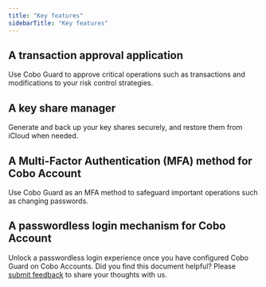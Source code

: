 ```yaml
---
title: "Key features"
sidebarTitle: "Key features"
---
```


## A transaction approval application
Use Cobo Guard to approve critical operations such as transactions and modifications to your risk control strategies.

## A key share manager
Generate and back up your key shares securely, and restore them from iCloud when needed.

## A Multi-Factor Authentication (MFA) method for Cobo Account
Use Cobo Guard as an MFA method to safeguard important operations such as changing passwords.

## A passwordless login mechanism for Cobo Account
Unlock a passwordless login experience once you have configured Cobo Guard on Cobo Accounts.
<Tip>Did you find this document helpful? Please [submit feedback](https://forms.zohopublic.com/cobo/form/DocumentFeedbackForm/formperma/QvLOhxJv1_JMsJ-1dleZ8Itb_7rzN-LtgvsDdxosoVI) to share your thoughts with us.</Tip>